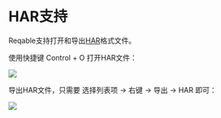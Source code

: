 # HAR支持


Reqable支持打开和导出[HAR](https://en.wikipedia.org/wiki/HAR_(file_format))格式文件。  

使用快捷键 <Shortcut>Control + O</Shortcut> 打开HAR文件：

![](arts/har_01.png)

导出HAR文件，只需要 选择列表项 -> 右键 -> 导出 -> HAR 即可：

![](arts/har_02.png)